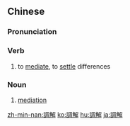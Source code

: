 {{also|调解}}
==Chinese==
{{zh-forms|s=调解}}

===Pronunciation===
{{zh-pron
|m=tiáojiě
|c=tiu4 gaai2
|h=pfs=n:thiàu-kié/s:thiàu-kiái
|mn=tiâu-kái/twv:tiau-kái
|cat=v
}}

===Verb===
{{zh-verb}}
# to [[mediate]], to [[settle]] differences

===Noun===
{{zh-noun}}
# [[mediation]]

[[zh-min-nan:調解]]
[[ko:調解]]
[[hu:調解]]
[[ja:調解]]